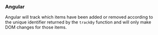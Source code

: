 
<Solution />

### Angular

Angular will track which items have been added or removed according to the unique identifier returned by the `trackBy` function and will only make DOM changes for those items.

<TestCases />
<A11y />
